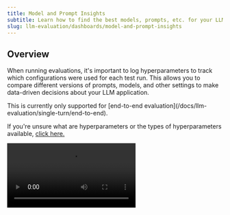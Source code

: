 ```yaml
---
title: Model and Prompt Insights
subtitle: Learn how to find the best models, prompts, etc. for your LLM app
slug: llm-evaluation/dashboards/model-and-prompt-insights
---
```


## Overview

When running evaluations, it's important to log hyperparameters to track which configurations were used for each test run. This allows you to compare different versions of prompts, models, and other settings to make data-driven decisions about your LLM application.

<Warning>
  This is currently only supported for [end-to-end
  evaluation](/docs/llm-evaluation/single-turn/end-to-end).
</Warning>

If you're unsure what are hyperparameters or the types of hyperparameters available, [click here.](/docs/concepts/hyperparameters)

<Frame caption="Prompt and Model Insights">
  <video
    src="https://confident-docs.s3.us-east-1.amazonaws.com/evaluation:parameter-insights.mp4"
    autoPlay
    controls
  />
</Frame>

## Prompts

Prompts are a **type** of hyperparameter, and in Confident AI, you can include them as hyperparameters to test each prompt's performance when running an evaluation:

<Tabs>

<Tab title="Python" langauag="python">

```python main.py
from deepeval.prompt import Prompt
from deepeval.metrics import AnswerRelevancyMetric
from deepeval.test_case import LLMTestCase
from deepeval import evaluate

# Pull your prompt version
prompt = Prompt(alias="your-prompt-alias")
prompt.pull()

# Run an evaluation with the prompt as a hyperparameter
evaluate(
    test_cases=[LLMTestCase(input="...", actual_output="...")],
    metrics=[AnswerRelevancyMetric()],
    hyperparameters={"System Prompt": prompt}
)
```

</Tab>

<Tab title="Typescript" langauag="typescript">

```ts
evaluate({
  hyperparameters: {
    Model: "YOUR-MODEL",
    "Prompt Version": "YOUR-PROMPT-VERSION",
  },
  llmTestCases: [...],
  metricCollection: "YOUR-COLLECTION-NAME",
});
```

</Tab>

<Tab title="curL" langauag="curl">

<EndpointRequestSnippet
  endpoint="POST /v1/evaluate"
  example="Logging Parameters"
/>

</Tab>

</Tabs>

You should **NEVER** log the interpolated version of your prompt template.
This will create a unique version for each variable substitution, making it
impossible to meaningfully compare prompt performance. Always log the `Prompt`
instance itself.

## Models and Others

You can also log model and other parameter information as hyperparameters to track which model versions or configurations were used for a test run:

<Tabs>

<Tab title="Python" langauag="python">

```python main.py
evaluate(
    test_cases=dataset.test_cases,
    metrics=[AnswerRelevancyMetric()],
    hyperparameters={
        "Model": "gpt-4",
    }
)
```

</Tab>

<Tab title="Typescript" langauag="typescript">

```typescript
evaluate({
  hyperparameters: {
    Model: "YOUR-MODEL",
  },
  llmTestCases: [...],
  metricCollection: "YOUR-COLLECTION-NAME",
});
```

</Tab>

<Tab title="curL" langauag="curl">

[TODO vamshi]

</Tab>

</Tabs>

## In CI/CD

For python users of `deepeval`, you can log parameteres in CI/CD using the `@deepeval.log_hyperparameters()` decorator on top of a function that returns a dictionary of string and prompts:

```python test_llm_app.py
from deepeval.prompt import Prompt
import deepeval

prompt = Prompt(alias="your-prompt-alias")
prompt.pull()

@deepeval.log_hyperparameters()
def hyperparameters():
    return {"System Prompt": prompt, "Model": "YOUR-MODEL-NAME"}
```

Now everytime when you run `deepeval test run`, every test file will be ran as unit-tests while logging parameters as part of your test run. Go to the [next section](/docs/llm-evaluation/unit-testing-cicd) to learn more about unit-testing in CI/CD.
